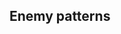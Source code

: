 ==Enemy patterns==
{{Section}}
{{Map/Image|
{{Map/ImageNode|Start|x=92|y=207}}
{{Map/ImageNode|A|x=193|y=187}}
{{Map/ImageNode|B|x=219|y=125}}
{{Map/ImageNode|C|x=254|y=259}}
{{Map/ImageNode|D|x=295|y=110}}
{{Map/ImageNode|E|x=338|y=181}}
{{Map/ImageNode|F|x=424|y=277}}
{{Map/ImageNode|G|x=439|y=161}}
{{Map/ImageNode|H|x=529|y=229}}
{{Map/ImageNode|I|x=566|y=292}}
{{Map/ImageNode|J|x=579|y=153}}
}}
<div class="scrollable" style="width:800px;max-height:400px;overflow:auto;">
{{NodeInfo
|A
|Select
}}
{{Map/Nodes|name=泊地哨戒線
|B
|Normal/BaseXP
|{{Formation|Line Abreast}}<br>{{Formation|Echelon}}
|90
|Submarine Ka-Class/Elite
|Submarine Ka-Class
|Submarine Ka-Class
|Submarine Ka-Class
|-
|B
|Normal/BaseXP
|{{Formation|Line Abreast}}<br>{{Formation|Echelon}}
|100
|Submarine Ka-Class/Elite
|Submarine Ka-Class
|Submarine Ka-Class
|Submarine Ka-Class
|Submarine Ka-Class
|-
|B
|Normal/BaseXP
|{{Formation|Line Ahead}}
|100
|Destroyer Ro-Class/Late Model
|Destroyer Ro-Class/Late Model
|Destroyer Ro-Class/Late Model
|-
|B
|Normal/BaseXP
|{{Formation|Line Ahead}}
|110
|Light Cruiser He-Class/Flagship
|Destroyer Ro-Class/Late Model
|Destroyer Ro-Class/Late Model
}}
{{Map/Nodes|name=深海潜水艦隊
|C
|Normal/BaseXP
|{{Formation|Line Abreast}}
|90
|Submarine Yo-Class/Elite
|Submarine Yo-Class/Elite
|Submarine Ka-Class
|Submarine Ka-Class
|Submarine Ka-Class
|-
|C
|Normal/BaseXP
|{{Formation|Line Abreast}}<br>{{Formation|Echelon}}
|100
|Submarine Yo-Class/Elite
|Submarine Ka-Class/Elite
|Submarine Ka-Class/Elite
|Submarine Ka-Class
|Submarine Ka-Class
|Submarine Ka-Class
|-
|C
|Normal/BaseXP
|{{Formation|Line Abreast}}<br>{{Formation|Echelon}}
|110
|Submarine So-Class/Elite
|Submarine Yo-Class/Elite
|Submarine Ka-Class/Elite
|Submarine Ka-Class
|Submarine Ka-Class
}}
{{Map/Nodes|name=深海ピケット艦隊
|D
|Normal/BaseXP
|{{Formation|Double Line}}
|100
|Light Cruiser He-Class/Flagship
|Destroyer Ro-Class/Late Model
|Destroyer Ro-Class/Late Model
|-
|D
|Normal/BaseXP
|{{Formation|Line Ahead}}
|110
|Light Cruiser He-Class/Flagship
|Destroyer Ro-Class/Late Model
|Destroyer Ro-Class/Late Model
|-
|D
|Normal/BaseXP
|{{Formation|Double Line}}
|120
|Light Cruiser He-Class/Flagship
|Destroyer Ro-Class/Late Model
|Destroyer I-Class/Late Model
|Destroyer I-Class/Late Model
|-
|D
|Normal/BaseXP
|{{Formation|Line Ahead}}
|130
|Light Cruiser He-Class/Flagship
|Destroyer Ro-Class/Late Model
|Destroyer I-Class/Late Model
|Destroyer I-Class/Late Model
|-
|D
|Normal/BaseXP
|{{Formation|Double Line}}
|140
|Light Cruiser He-Class/Flagship
|Destroyer Ro-Class/Late Model
|Destroyer Ro-Class/Late Model
|Destroyer Ro-Class/Late Model
|-
|D
|Normal/BaseXP
|{{Formation|Line Ahead}}
|150
|Light Cruiser He-Class/Flagship
|Destroyer Ro-Class/Late Model
|Destroyer Ro-Class/Late Model
|Destroyer Ro-Class/Late Model
}}
{{Map/Nodes|name=深海哨戒水雷戦隊
|E
|Normal/BaseXP
|{{Formation|Line Ahead}}<br>{{Formation|Double Line}}
|200
|Light Cruiser He-Class/Flagship
|Torpedo Cruiser Chi-Class/Elite
|Torpedo Cruiser Chi-Class/Elite
|Destroyer I-Class/Late Model
|Destroyer I-Class/Late Model
|-
|E
|Normal/BaseXP
|{{Formation|Line Ahead}}<br>{{Formation|Double Line}}
|210
|Light Cruiser He-Class/Flagship
|Torpedo Cruiser Chi-Class/Elite
|Torpedo Cruiser Chi-Class/Elite
|Destroyer I-Class/Late Model
|Destroyer I-Class/Late Model
|Destroyer I-Class/Late Model
|-
|E
|Normal/BaseXP
|{{Formation|Line Ahead}}<br>{{Formation|Double Line}}
|220
|Light Cruiser Tsu-Class/Elite
|Torpedo Cruiser Chi-Class/Elite
|Torpedo Cruiser Chi-Class/Elite
|Destroyer I-Class/Late Model
|Destroyer I-Class/Late Model
}}
{{Map/Nodes|name=深海中部水上打撃群
|F
|Normal/BaseXP
|{{Formation|Double Line}}
|200
|Heavy Cruiser Ne-Class/Elite
|Light Cruiser To-Class/Elite
|Light Cruiser Ho-Class/Elite
|Destroyer I-Class/Late Model
|Destroyer I-Class/Late Model
|-
|F
|Normal/BaseXP
|{{Formation|Line Ahead}}
|210
|Heavy Cruiser Ne-Class/Elite
|Light Cruiser To-Class/Elite
|Light Cruiser Ho-Class/Elite
|Destroyer I-Class/Late Model
|Destroyer I-Class/Late Model
|-
|F
|Normal/BaseXP
|{{Formation|Double Line}}
|220
|Heavy Cruiser Ne-Class/Elite
|Light Cruiser To-Class/Elite
|Light Cruiser To-Class/Elite
|Destroyer I-Class/Late Model
|Destroyer I-Class/Late Model
|-
|F
|Normal/BaseXP
|{{Formation|Line Ahead}}
|230
|Heavy Cruiser Ne-Class/Elite
|Light Cruiser To-Class/Elite
|Light Cruiser To-Class/Elite
|Destroyer I-Class/Late Model
|Destroyer I-Class/Late Model
|-
|F
|Normal/BaseXP
|{{Formation|Double Line}}
|240
|Heavy Cruiser Ne-Class/Elite
|Heavy Cruiser Ri-Class/Elite
|Light Cruiser To-Class/Elite
|Destroyer I-Class/Late Model
|Destroyer I-Class/Late Model
|-
|F
|Normal/BaseXP
|{{Formation|Line Ahead}}
|250
|Heavy Cruiser Ne-Class/Elite
|Heavy Cruiser Ri-Class/Elite
|Light Cruiser To-Class/Elite
|Destroyer I-Class/Late Model
|Destroyer I-Class/Late Model
}}
{{NodeInfo
|G
|Resource
|Ammo
|100-200 with  {{Flying Boat}}
|-
|G
|Resource
|Ammo
|100-150 with  {{Seaplane}}
|-
|G
|Resource
|Bauxite
|100-150 with {{Flying Boat}}
|-
|G
|Resource
|Bauxite
|30-40-80-100 with {{Seaplane}}
|-
|G
|Resource
|Devmat
|2-4 with {{Flying Boat}}
|-
|G
|Resource
|Devmat
|2-3-4 with {{Seaplane}}
}}
{{NodeInfo
|H
|Resource
|Ammo
|100-200 with  {{Flying Boat}}
|-
|H
|Resource
|Ammo
|80-150 with  {{Seaplane}}
|-
|H
|Resource
|Bauxite
|100-150 with {{Flying Boat}}
|-
|H
|Resource
|Bauxite
|30-40 with {{Seaplane}}
|-
|H
|Resource
|Devmat
|2-4 with {{Flying Boat}}
|-
|H
|Resource
|Devmat
|1-2-3 with {{Seaplane}}
}}
{{NodeInfo
|I
|Empty
}}
{{Map/Nodes|name=留守泊地旗艦艦隊
|J
|Boss/BaseXP
|{{Formation|Line Ahead}}
|400
|Battleship Ta-Class/Flagship
|Heavy Cruiser Ri-Class/Flagship
|Light Cruiser He-Class/Flagship
|Destroyer Princess
|Destroyer Ro-Class/Late Model
|Destroyer Ro-Class/Late Model
|-
|J
|Boss/BaseXP
|{{Formation|Line Ahead}}
|400
|Battleship Ta-Class/Flagship
|Heavy Cruiser Ri-Class/Flagship
|Heavy Cruiser Ri-Class/Flagship
|Destroyer Princess
|Destroyer Ro-Class/Late Model
|Destroyer Ro-Class/Late Model
|-
|J
|Boss/BaseXP
|{{Formation|Line Ahead}}
|400
|Battleship Ta-Class/Flagship
|Heavy Cruiser Ri-Class/Flagship
|Heavy Cruiser Ri-Class/Flagship
|Destroyer Princess
|Destroyer Ha-Class/Late Model
|Destroyer Ha-Class/Late Model
|-
|J
|Boss/BaseXP
|{{Formation|Line Ahead}}
|400
|Battleship Ta-Class/Flagship
|Heavy Cruiser Ri-Class/Flagship
|Heavy Cruiser Ri-Class/Flagship
|Destroyer Princess
|Destroyer Ni-Class/Late Model
|Destroyer Ni-Class/Late Model
|-
|J
|Boss/BaseXP
|{{Formation|Line Ahead}}
|400
|Battleship Ta-Class/Flagship
|Battleship Ta-Class/Flagship
|Heavy Cruiser Ri-Class/Flagship
|Destroyer Princess
|Destroyer Ni-Class/Late Model
|Destroyer Ni-Class/Late Model
|-
|J
|Boss/Final/BaseXP
|{{Formation|Line Ahead}}
|400
|Destroyer Princess
|Battleship Ta-Class/Flagship
|Battleship Ta-Class/Flagship
|Heavy Cruiser Ri-Class/Flagship
|Destroyer Ni-Class/Late Model
|Destroyer Ni-Class/Late Model
}}
</div> <!-- overflow -->
{{SectionEnd}}